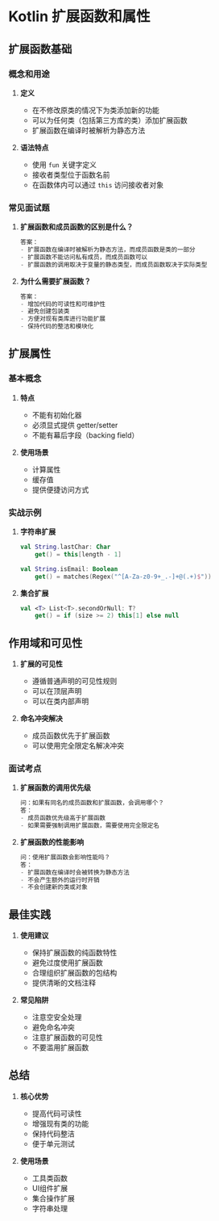 # Kotlin 扩展函数和属性

## 扩展函数基础

### 概念和用途

1. **定义**
   - 在不修改原类的情况下为类添加新的功能
   - 可以为任何类（包括第三方库的类）添加扩展函数
   - 扩展函数在编译时被解析为静态方法

2. **语法特点**
   - 使用 `fun` 关键字定义
   - 接收者类型位于函数名前
   - 在函数体内可以通过 `this` 访问接收者对象

### 常见面试题

1. **扩展函数和成员函数的区别是什么？**
   ```kotlin
   答案：
   - 扩展函数在编译时被解析为静态方法，而成员函数是类的一部分
   - 扩展函数不能访问私有成员，而成员函数可以
   - 扩展函数的调用取决于变量的静态类型，而成员函数取决于实际类型
   ```

2. **为什么需要扩展函数？**
   ```kotlin
   答案：
   - 增加代码的可读性和可维护性
   - 避免创建包装类
   - 方便对现有类库进行功能扩展
   - 保持代码的整洁和模块化
   ```

## 扩展属性

### 基本概念

1. **特点**
   - 不能有初始化器
   - 必须显式提供 getter/setter
   - 不能有幕后字段（backing field）

2. **使用场景**
   - 计算属性
   - 缓存值
   - 提供便捷访问方式

### 实战示例

1. **字符串扩展**
   ```kotlin
   val String.lastChar: Char
       get() = this[length - 1]

   val String.isEmail: Boolean
       get() = matches(Regex("^[A-Za-z0-9+_.-]+@(.+)$"))
   ```

2. **集合扩展**
   ```kotlin
   val <T> List<T>.secondOrNull: T?
       get() = if (size >= 2) this[1] else null
   ```

## 作用域和可见性

1. **扩展的可见性**
   - 遵循普通声明的可见性规则
   - 可以在顶层声明
   - 可以在类内部声明

2. **命名冲突解决**
   - 成员函数优先于扩展函数
   - 可以使用完全限定名解决冲突

### 面试考点

1. **扩展函数的调用优先级**
   ```kotlin
   问：如果有同名的成员函数和扩展函数，会调用哪个？
   答：
   - 成员函数优先级高于扩展函数
   - 如果需要强制调用扩展函数，需要使用完全限定名
   ```

2. **扩展函数的性能影响**
   ```kotlin
   问：使用扩展函数会影响性能吗？
   答：
   - 扩展函数在编译时会被转换为静态方法
   - 不会产生额外的运行时开销
   - 不会创建新的类或对象
   ```

## 最佳实践

1. **使用建议**
   - 保持扩展函数的纯函数特性
   - 避免过度使用扩展函数
   - 合理组织扩展函数的包结构
   - 提供清晰的文档注释

2. **常见陷阱**
   - 注意空安全处理
   - 避免命名冲突
   - 注意扩展函数的可见性
   - 不要滥用扩展函数

## 总结

1. **核心优势**
   - 提高代码可读性
   - 增强现有类的功能
   - 保持代码整洁
   - 便于单元测试

2. **使用场景**
   - 工具类函数
   - UI组件扩展
   - 集合操作扩展
   - 字符串处理